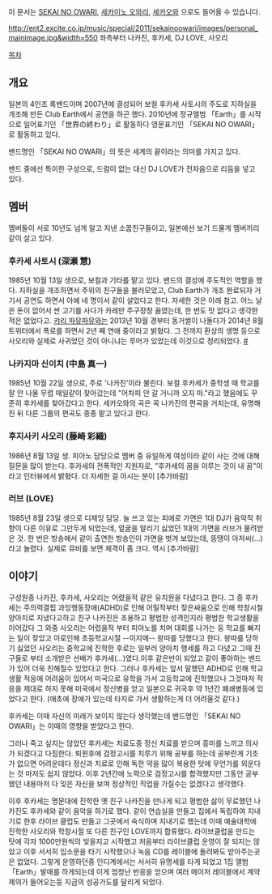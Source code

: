 이 문서는 [[SEKAI NO OWARI]], [[세카이노 오와리]], [[세카오와]] 으로도 들어올 수 있습니다.

http://ent2.excite.co.jp/music/special/2011/sekainoowari/images/personal_mainimage.jpg&width=550
좌측부터 나카진, 후카세, DJ LOVE, 사오리

[[목차]]
== 개요 ==
일본의 4인조 록밴드이며 2007년에 결성되어 보컬 후카세 사토시의 주도로 지하실을 개조해 만든 Club Earth에서 공연을 하곤 했다. 2010년에 정규앨범 「Earth」를 시작으로
일어표기인 「世界の終わり」로 활동하다 영문표기인 「SEKAI NO OWARI」로 활동하고 있다.

밴드명인 「SEKAI NO OWARI」의 뜻은 세계의 끝이라는 의미를 가지고 있다.

밴드 중에선 특이한 구성으로, 드럼이 없는 대신 DJ LOVE가 전자음으로 리듬을 넣고 있다.

== 멤버 ==
멤버들이 서로 10년도 넘게 알고 지낸 소꿉친구들이고, 일본에선 보기 드물게 멤버끼리 같이 살고 있다.
=== 후카세 사토시 (深瀬 慧) ===
1985년 10월 13일 생으로, 보컬과 기타를 맡고 있다. 밴드의 결성에 주도적인 역할을 했다. 지하실을 개조하면서 주위의 친구들을 불러모았고, Club Earth가 개조 완료되자 거기서 공연도 하면서 아예 네 명이서 같이 살았다고 한다. 자세한 것은 아래 참고. 어느 날은 돈이 없어서 싼 고기를 사다가 카레만 주구장창 끓였는데, 한 번도 맛 없다고 생각한 적은 없었다고. [[캬리 파뮤파뮤]]와는 2013년 10월 경부터 동거썰이 나돌다가 2014년 8월 트위터에서 폭로를 하면서 2년 째 연애 중이라고 밝혔다. 그 전까지 환상의 생명 등으로 사오리와 실제로 사귀었던 것이 아니냐는 루머가 있었는데 이것으로 정리되었다. [http://new.theqoo.net/japan/7397509 #]
=== 나카지마 신이치 (中島 真一) ===
1985년 10월 22일 생으로, 주로 '나카진'이라 불린다. 보컬 후카세가 중학생 때 학교를 잘 안 나올 무렵 매일같이 찾아갔는데 "어차피 안 갈 거니까 오지 마."라고 했음에도 꾸준히 후카세를 찾아갔다고 한다. 세카오와의 곡은 꼭 나카진의 편곡을 거치는데, 유명해진 뒤 다른 그룹의 편곡도 종종 맡고 있다고 한다.
=== 후지사키 사오리 (藤崎 彩織) ===
1986년 8월 13일 생. 피아노 담당으로 멤버 중 유일하게 여성이라 같이 사는 것에 대해 질문을 많이 받는다. 후카세의 전폭적인 지원자로, "후카세의 꿈을 이루는 것이 내 꿈"이라고 인터뷰에서 밝혔다. 더 자세한 걸 아시는 분이 [추가바람]
=== 러브 (LOVE) ===
1985년 8월 23일 생으로 디제잉 담당. 늘 쓰고 있는 피에로 가면은 1대 DJ가 음악적 취향이 다른 이유로 그만두게 되었는데, 얼굴을 알리기 싫었던 1대의 가면을 러브가 물려받은 것. 한 번은 방송에서 같이 출연한 방송인이 가면을 벗겨 보았는데, 뚱땡이 아저씨(...) 라고 놀렸다. 실제로 뮤비를 보면 체격이 좀 크다. 역시 [추가바람]

== 이야기 ==
구성원중 나카진, 후카세, 사오리는 어렸을적 같은 유치원을 다녔다고 한다.
그 중 후카세는 주의력결핍 과잉행동장애(ADHD)로 인해 어릴적부터 잦은싸움으로 인해 학창시철 양아치로 지냈다고하고 친구 나카진은 조용하고 평범한 성격인지라 평범한 학교생활을 이어갔다 그 와중 사오리는 어렸을적 부터 피아노를 치며 대회를 나가는 둥 학교를 빠지는 일이 잦았고 이로인해 초등학교시절 --이지매-- 왕따를 당했다고 한다. 왕따를 당하기 싫었던 사오리는 중학교에 진학한 후로는 일부러 양아치 행세를 하고 다녔고 그때 친구들로 부터 소개받은 선배가 후카세(...)였다.이후 같은반이 되었고 같이 좋아하는 밴드가 있어 더욱 친해질수 있었다고 한다. 그러나 후카세는 앞서 말했던 ADHD로 인해 학교생활 적응에 어려움이 있어서 미국으로 유학을 가서 고등학교에 진학했으나 그것마저 적응을 제대로 하지 못해 미국에서 정신병을 얻고 일본으로 귀국후 약 1년간 폐쇄병동에 있었다고 한다. (애초에 장애가 있는데 타지로 가서 생활하는게 더 어려울것 같다.)

후카세는 이때 자신의 미래가 보이지 않는다 생각했는데 밴드명인 「SEKAI NO OWARI」는 이때의 영향을 받았다고 한다.

그러나 죽고 싶지는 않았던 후카세는 치료도중 정신 치료를 받으며 흥미를 느끼고 의사가 되겠다고 다짐한다. 퇴원후에 검정고시를 치루기 위해 공부를 하는데 공부란게 기초가 없으면 어려운데다 정신과 치료로 인해 독한 약을 많이 복용한 탓에 무언가를 외운다는 것 마저도 쉽지 않았다. 이후 2년간에 노력으로 검정고시를 합격했지만 그동안 공부했던 내용마저 다 잊은 자신을 보며 정상적인 직업을 가질수는 없겠다고 생각했다.

이후 후카세는 명문대에 진학한 옛 친구 나카진을 만나게 되고 평범한 삶이 무료했던 나카진도 후카세와 같이 음악을 하기로 했다. 같이 연습실을 만들고 집에서 독립하여 지내기로 한후 라이브 클럽도 만들고 그곳에서 숙식하며 지내기로 했는데 이때 예술대학에 진학한 사오리와 학창시절 또 다른 친구인 LOVE까지 합류했다. 라이브클럽을 만드는 탓에 각자 1000만원씩의 빚을지고 시작했고 처음부터 라이브클럽 운영이 잘 되지는 않았고 이후 서서히 입소문을 타기 시작했으나 녹음 CD를 레이블에 돌려봐도 받아주는곳은 없었다. 그렇게 운영하던중 인디계에서는 서서히 유명세를 타게 되었고 1집 앨범 「Earth」발매를 하게되는데 이게 엄청난 반응을 얻으며 여러 메이저 레이블에서 계약제의가 들어오는둥 지금의 성공가도를 달리게 되었다.

